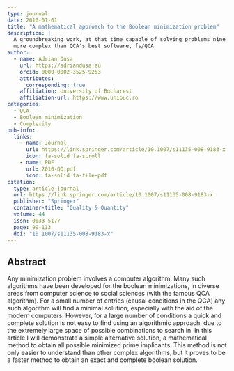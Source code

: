 ```yaml
---
type: journal
date: 2010-01-01
title: "A mathematical approach to the Boolean minimization problem"
description: |
  A groundbreaking work, at that time capable of solving problems nine times
  more complex than QCA's best software, fs/QCA
author:
  - name: Adrian Dușa
    url: https://adriandusa.eu
    orcid: 0000-0002-3525-9253
    attributes:
      corresponding: true
    affiliation: University of Bucharest
    affiliation-url: https://www.unibuc.ro
categories:
  - QCA
  - Boolean minimization
  - Complexity
pub-info:
  links:
    - name: Journal
      url: https://link.springer.com/article/10.1007/s11135-008-9183-x
      icon: fa-solid fa-scroll
    - name: PDF
      url: 2010-QQ.pdf
      icon: fa-solid fa-file-pdf
citation:
  type: article-journal
  url: https://link.springer.com/article/10.1007/s11135-008-9183-x
  publisher: "Springer"
  container-title: "Quality & Quantity"
  volume: 44
  issn: 0033-5177
  page: 99-113
  doi: "10.1007/s11135-008-9183-x"
---
```


## Abstract

Any minimization problem involves a computer algorithm. Many such algorithms have been developed for the boolean minimizations, in diverse areas from computer science to social sciences (with the famous QCA algorithm). For a small number of entries (causal conditions in the QCA) any such algorithm will find a minimal solution, especially with the aid of the modern computers. However, for a large number of conditions a quick and complete solution is not easy to find using an algorithmic approach, due to the extremely large space of possible combinations to search in. In this article I will demonstrate a simple alternative solution, a mathematical method to obtain all possible minimized prime implicants. This method is not only easier to understand than other complex algorithms, but it proves to be a faster method to obtain an exact and complete boolean solution.
